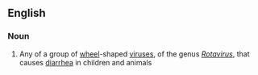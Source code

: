 ==English==

===Noun===
{{wikipedia}}
{{en-noun|es}}

# Any of a group of [[wheel]]-shaped [[virus]]es, of the genus ''[[Rotavirus]]'', that causes [[diarrhea]] in children and animals